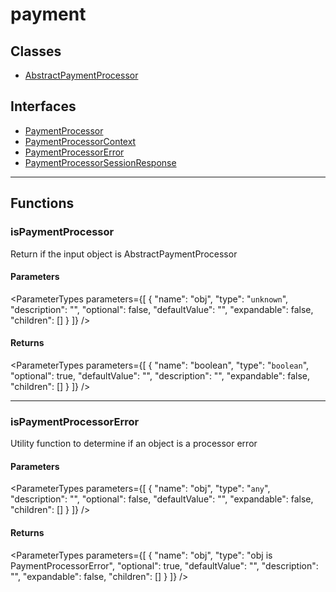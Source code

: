 
# payment

## Classes

- [AbstractPaymentProcessor](../payment/classes/payment.AbstractPaymentProcessor.mdx)

## Interfaces

- [PaymentProcessor](../payment/interfaces/payment.PaymentProcessor.mdx)
- [PaymentProcessorContext](../payment/interfaces/payment.PaymentProcessorContext.mdx)
- [PaymentProcessorError](../payment/interfaces/payment.PaymentProcessorError.mdx)
- [PaymentProcessorSessionResponse](../payment/interfaces/payment.PaymentProcessorSessionResponse.mdx)

___

## Functions

### isPaymentProcessor

Return if the input object is AbstractPaymentProcessor

#### Parameters

<ParameterTypes parameters={[
  {
    "name": "obj",
    "type": "`unknown`",
    "description": "",
    "optional": false,
    "defaultValue": "",
    "expandable": false,
    "children": []
  }
]} />

#### Returns

<ParameterTypes parameters={[
  {
    "name": "boolean",
    "type": "`boolean`",
    "optional": true,
    "defaultValue": "",
    "description": "",
    "expandable": false,
    "children": []
  }
]} />

___

### isPaymentProcessorError

Utility function to determine if an object is a processor error

#### Parameters

<ParameterTypes parameters={[
  {
    "name": "obj",
    "type": "`any`",
    "description": "",
    "optional": false,
    "defaultValue": "",
    "expandable": false,
    "children": []
  }
]} />

#### Returns

<ParameterTypes parameters={[
  {
    "name": "obj",
    "type": "obj is PaymentProcessorError",
    "optional": true,
    "defaultValue": "",
    "description": "",
    "expandable": false,
    "children": []
  }
]} />

